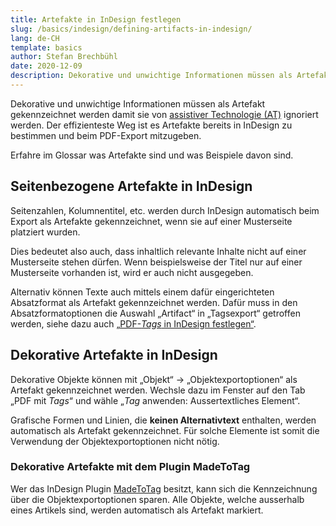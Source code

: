 ```yaml
---
title: Artefakte in InDesign festlegen
slug: /basics/indesign/defining-artifacts-in-indesign/
lang: de-CH
template: basics
author: Stefan Brechbühl
date: 2020-12-09
description: Dekorative und unwichtige Informationen müssen als Artefakt gekennzeichnet werden damit sie von assistiver Technologie (AT) ignoriert werden. Der effizienteste Weg ist es Artefakte bereits in InDesign zu bestimmen und beim PDF-Export mitzugeben.
---
```


Dekorative und unwichtige Informationen müssen als Artefakt gekennzeichnet werden damit sie von [assistiver Technologie (AT)](/de/glossary/#assistive-technologie) ignoriert werden. Der effizienteste Weg ist es Artefakte bereits in InDesign zu bestimmen und beim PDF-Export mitzugeben.

<NoteMessage>
  Erfahre im Glossar was <Link to="/de/glossary/#Artefakt/">Artefakte</Link> sind und was Beispiele
  davon sind.
</NoteMessage>

## Seitenbezogene Artefakte in InDesign

Seitenzahlen, Kolumnentitel, etc. werden durch InDesign automatisch beim Export als Artefakte gekennzeichnet, wenn sie auf einer Musterseite platziert wurden.

Dies bedeutet also auch, dass inhaltlich relevante Inhalte nicht auf einer Musterseite stehen dürfen. Wenn beispielsweise der Titel nur auf einer Musterseite vorhanden ist, wird er auch nicht ausgegeben.

Alternativ können Texte auch mittels einem dafür eingerichteten Absatzformat als Artefakt gekennzeichnet werden. Dafür muss in den Absatzformatoptionen die Auswahl „Artifact“ in „Tagsexport“ getroffen werden, siehe dazu auch [„PDF-_Tags_ in InDesign festlegen“](/de/basics/indesign/defining-pdf-tags-in-indesign/).

## Dekorative Artefakte in InDesign

Dekorative Objekte können mit „Objekt“ → „Objektexportoptionen“ als Artefakt gekennzeichnet werden. Wechsle dazu im Fenster auf den Tab „PDF mit _Tags_“ und wähle „_Tag_ anwenden: Aussertextliches Element“.

<NoteMessage>
  Grafische Formen und Linien, die <strong>keinen Alternativtext</strong> enthalten, werden
  automatisch als Artefakt gekennzeichnet. Für solche Elemente ist somit die Verwendung der
  Objektexportoptionen nicht nötig.
</NoteMessage>

### Dekorative Artefakte mit dem Plugin MadeToTag

Wer das InDesign Plugin [MadeToTag](https://www.axaio.com/doku.php/de:products:madetotag) besitzt, kann sich die Kennzeichnung über die Objektexportoptionen sparen. Alle Objekte, welche ausserhalb eines Artikels sind, werden automatisch als Artefakt markiert.
